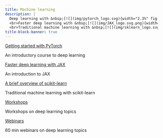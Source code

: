 ```yaml
---
title: Machine learning
description: |
  Deep learning with &nbsp;[![](img/pytorch_logo.svg){width="2.3%" fig-alt="noshadow"}](https://pytorch.org/)
  <br>Faster deep learning with &nbsp;[![](img/JAX_logo.svg.png){width="3.9%" fig-alt="noshadow"}](https://jax.readthedocs.io)
  <br>Traditional machine learning with &nbsp;[![](img/sklearn_logo.svg.png){width="4.3%" fig-alt="noshadow"}](https://scikit-learn.org/)
title-block-banner: true
---
```


:::{layout="[[5, 5], [5, -5], [-5, -5], [5, 5]]"}

:::{.card2 .mb-3}

:::{.card-body2}

[Getting started with PyTorch](top_pt.qmd){.card-title2 .stretched-link}

[An introductory course to deep learning]{.text-muted}

:::

:::

:::{.card2 .mb-3}

:::{.card-body2}

[Faster deep learning with JAX](top_jx.qmd){.card-title2 .stretched-link}

[An introduction to JAX]{.text-muted}

:::

:::

:::{.card2 .mb-3}

:::{.card-body2}

[A brief overview of scikit-learn](sk_intro.qmd){.card-title2 .stretched-link}

[Traditional machine learning with scikit-learn]{.text-muted}

:::

:::

:::{.card2 .mb-3}

:::{.card-body2}

[Workshops](ws_audio_dataloader.qmd){.card-title2 .stretched-link}

[Workshops on deep learning topics]{.text-muted}

:::

:::

:::{.card2 .mb-3}

:::{.card-body2}

[Webinars](wb_frameworks.qmd){.card-title2 .stretched-link}

[60 min webinars on deep learning topics]{.text-muted}

:::

:::

::::
